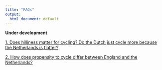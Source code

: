 ```yaml
---
title: "FAQs"
output:
  html_document: default
---
```

<html>
<body>

<script>
function toggleElement(id) { 
  if(document.getElementById(id).style.display == 'none') 
  { 
    document.getElementById(id).style.display = ''; } 
  
  else { 
    document.getElementById(id).style.display = 'none'; 
    } 
  }
  
</script>
<b> Under development </b>

[1\. Does hilliness matter for cycling? Do the Dutch just cycle more because the Netherlands is flatter?](javascript:toggleElement('a1'))

<div id="a1" style="display:none">Hilliness is certainly an important predictor of cycling levels in England, with the probability of cycling a trip falling steadily as the hilliness of the local area increases (Figure 1). Overall, people in the tenth of the population in the flattest areas are three times more likely to cycle a trip than the tenth of people in the hilliest areas (2.8% trips cycled vs 0.8%).  

<div style="margin: 0 auto; text-align: center">
<table align="center" width="70%" border="1" cellpadding="5">
<tr>
<td align="center" valign="center">
<img src="./assets/Figure 1_FAQs.jpg"/>
<br />
Figure 1: Proportion of trips cycled in England, according to the hilliness of the local area
</td>
</tr>
</table>
</div>

It is also true that the Netherlands is a flatter country than England. As illustrated in Figure 2, around 80% of people in the Netherlands live in areas that are below the 20th centile for local hilliness in England. Under 4% of people in the Netherlands in live in areas that are above the 50th centile for hilliness in England. Note that in both England and the Netherlands the local area is defined using administrative areas designed to contain populations of around 1500 individuals.

<div style="margin: 0 auto; text-align: center">
<table align="center" width="70%" border="1" cellpadding="5">
<tr>
<td align="center" valign="center">
<img src="./assets/Figure 2_FAQs.jpg"/>
<br />
Figure 2: Distribution of the population of the Netherlands in terms of the hililness of their local area, relative to the tenths defined in England.
</td>
</tr>
</table>
</div>

We estimated what would happen to cycling levels in England if England had the same flat topography as the Netherlands (but the existing infrastructure, travel patterns and cycling cultures). We did this by re-weighting the cycle mode share shown in Figure 1 according to the Dutch distribution of hilliness shown in Figure 2 – i.e. giving much more weight to the cycling levels of those living in the flattest parts of England than those living in the hilliest parts. In this ‘Dutch levels of hilliness’ scenario, the proportion of trips cycled in England rose from 1.7% to 2.6%. This is still ten times lower than the mode share of 26.7% actually observed in the Netherlands. So although hilliness does explain a small part of why the English cycle less than the Dutch, it still leaves a massive difference unexplained. Or to put it another way, only if cycling levels in England were increased ten-fold would ‘the Netherlands is flatter’ become a convincing excuse for England lagging behind.
<br>
</div>

[2\. How does propensity to cycle differ between England and the Netherlands?](javascript:toggleElement('a2'))

<div id="a2" style="display:none">People in the Netherlands make 26.7% of trips by bicycle, fifteen times higher than the figure of 1.7% in England. In addition, cycling in England is skewed towards younger, male cyclists (Figure 1A). By contrast in the Netherlands cycling remains common into older age, and women are in fact slightly more likely to cycle than men (Figure 1B). This means that the difference between England and the Netherlands is particularly large for women and older people (Figure 2). For example, whereas the cycle mode share is ‘only’ six times higher in the Netherlands than in England for men in their thirties, it is over 20 times higher for women in their thirties or men in their seventies and eighties. For women in their seventies and eighties, the cycle mode share is over 60 times higher in the Netherlands than in England.  

<div style="margin: 0 auto; text-align: center">
<table align="center" width="70%" border="1" cellpadding="5">
<tr>
<td align="center" valign="center">
<img src="./assets/Figure 3a_FAQs.jpg"/>
<br />
Figure 1a: Proportion of trips cycled in England stratified by age and sex
</td>

<td align="center" valign="center">
<img src="./assets/Figure 3b_FAQs.jpg"/>
<br />
Figure 1b: Proportion of trips cycled in Netherlands stratified by age and sex
</td>
</tr>
</table>
</div>

<div style="margin: 0 auto; text-align: center">
<table align="center" width="80%" border="1" cellpadding="5">
<tr>
<td align="center" valign="center">
<img src="./assets/Figure 4_FAQs.jpg"/>
Figure 2: Ratio of cycle mode share in the Netherlands versus England, stratified by age and sex
</td>
</tr>

</table>
</div>

<br>
In both countries, the probability of cycling falls rapidly as trip distance increases. Interestingly, the shape of this ‘distance decay’ relationship is generally similar between the two countries (Figure 3). In other words, the Dutch achieve their higher cycling levels by boosting the relative probability that trips of all distances will be made by bicycle. This indicates that the potential to increase cycling levels in England exists for longer trips (≥ 10km) as well as for the shorter trips that are more often targeted in cycling interventions, perhaps through improved infrastructure or a more widespread adoption of ebikes. The only noticeable difference between England and the Netherlands is that the Dutch are relatively more likely to cycle short trips ≤ 1.5 miles than the English. Plausibly, this reflects being cycled in the Netherlands that are more often walked in England.

<div style="margin: 0 auto; text-align: center">
<table align="center" width="80%" border="2" cellpadding="5">
<tr>
<td align="center" valign="center">
<img src="./assets/Figure 5a_FAQs.jpg"/>
<br />
Figure 3a: ‘Distance decay’ curves in England and the Netherlands for Males, showing the probability that a trip of a given distance will be cycled relative to a trip of 2 miles
</td>

<td align="center" valign="center">
<img src="./assets/Figure 5b_FAQs.jpg"/>
<br />
Figure 3b: ‘Distance decay’ curves in England and the Netherlands for Females, showing the probability that a trip of a given distance will be cycled relative to a trip of 2 miles
</td>
</tr>
</table>
</div>

</body>
</html>
